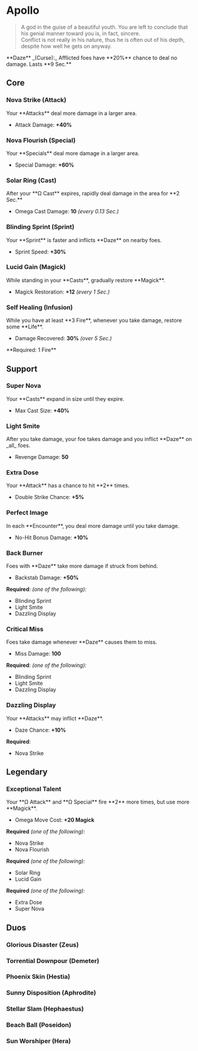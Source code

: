 

# Apollo

> A god in the guise of a beautiful youth. You are left to conclude that his genial manner toward you is, in fact, sincere.\
> Conflict is not really in his nature, thus he is often out of his depth, despite how well he gets on anyway.

<Boon className='mt-4'>
  **Daze** _(Curse):_ Afflicted foes have **20%** chance to deal no damage.
  Lasts **9 Sec.**
</Boon>

## Core

### Nova Strike (Attack)

<Boon>
Your **Attacks** deal more damage in a larger area.

- Attack Damage: **+40%**

</Boon>

### Nova Flourish (Special)

<Boon>
Your **Specials** deal more damage in a larger area.

- Special Damage: **+60%**

</Boon>

### Solar Ring (Cast)

<Boon>
After your **Ω Cast** expires, rapidly deal damage in the area for **2 Sec.**

- Omega Cast Damage: **10** _(every 0.13 Sec.)_

</Boon>

### Blinding Sprint (Sprint)

<Boon>
Your **Sprint** is faster and inflicts **Daze** on nearby foes.

- Sprint Speed: **+30%**

</Boon>

### Lucid Gain (Magick)

<Boon>
While standing in your **Casts**, gradually restore **Magick**.

- Magick Restoration: **+12** _(every 1 Sec.)_

</Boon>

### Self Healing (Infusion)

<Boon>
While you have at least **3 Fire**, whenever you take damage, restore some **Life**.

- Damage Recovered: **30%** _(over 5 Sec.)_

</Boon>
**Required: 1 Fire**

## Support

### Super Nova

<Boon>
Your **Casts** expand in size until they expire.

- Max Cast Size: **+40%**

</Boon>

### Light Smite

<Boon>
After you take damage, your foe takes damage and you inflict **Daze** on _all_ foes.

- Revenge Damage: **50**

</Boon>

### Extra Dose

<Boon>
Your **Attack** has a chance to hit **2** times.

- Double Strike Chance: **+5%**

</Boon>

### Perfect Image

<Boon>
In each **Encounter**, you deal more damage until you take damage.

- No-Hit Bonus Damage: **+10%**

</Boon>

### Back Burner

<Boon>
Foes with **Daze** take more damage if struck from behind.

- Backstab Damage: **+50%**

</Boon>

**Required**: _(one of the following):_

- Blinding Sprint
- Light Smite
- Dazzling Display

### Critical Miss

<Boon>
Foes take damage whenever **Daze** causes them to miss.

- Miss Damage: **100**

</Boon>

**Required**: _(one of the following):_

- Blinding Sprint
- Light Smite
- Dazzling Display

### Dazzling Display

<Boon>
Your **Attacks** may inflict **Daze**.

- Daze Chance: **+10%**

</Boon>

**Required**:

- Nova Strike

## <TextHighlight type="legendary">Legendary</TextHighlight>

### <TextHighlight type="legendary">Exceptional Talent</TextHighlight>

<Boon>
Your **Ω Attack** and **Ω Special** fire **2** more times, but use more **Magick**.

- Omega Move Cost: **+20 Magick**

</Boon>

**Required** _(one of the following):_

- Nova Strike
- Nova Flourish

**Required** _(one of the following):_

- Solar Ring
- Lucid Gain

**Required** _(one of the following):_

- Extra Dose
- Super Nova

## <TextHighlight type="duo">Duos</TextHighlight>

### <TextHighlight type="duo">Glorious Disaster</TextHighlight> (Zeus)

<GloriousDisaster />

### <TextHighlight type="duo">Torrential Downpour</TextHighlight> (Demeter)

<TorrentialDownpour />

### <TextHighlight type="duo">Phoenix Skin</TextHighlight> (Hestia)

<PhoenixSkin />

### <TextHighlight type="duo">Sunny Disposition</TextHighlight> (Aphrodite)

<SunnyDisposition />

### <TextHighlight type="duo">Stellar Slam</TextHighlight> (Hephaestus)

<StellarSlam />

### <TextHighlight type="duo">Beach Ball</TextHighlight> (Poseidon)

<BeachBall />

### <TextHighlight type="duo">Sun Worshiper</TextHighlight> (Hera)

<SunWorshiper />

